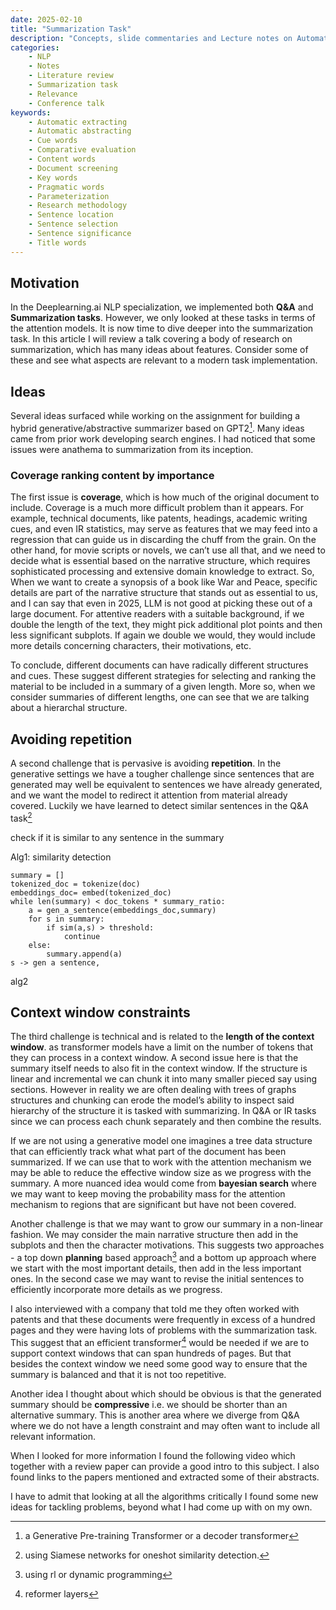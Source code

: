 ```yaml
---
date: 2025-02-10
title: "Summarization Task"
description: "Concepts, slide commentaries and Lecture notes on Automatic text Summarization by Masa Nekic"
categories: 
    - NLP     
    - Notes
    - Literature review
    - Summarization task
    - Relevance
    - Conference talk
keywords: 
    - Automatic extracting
    - Automatic abstracting
    - Cue words
    - Comparative evaluation 
    - Content words
    - Document screening
    - Key words
    - Pragmatic words
    - Parameterization
    - Research methodology
    - Sentence location
    - Sentence selection
    - Sentence significance
    - Title words
---
```


## Motivation

In the Deeplearning.ai NLP specialization, we implemented both **Q&A** and **Summarization tasks**. However, we only looked at these tasks in terms of the attention models. It is now time to dive deeper into the summarization task. In this article  I will review a talk covering a body of research on summarization, which has many ideas about features. Consider some of these and see what aspects are relevant to a modern task implementation.


## Ideas

Several ideas surfaced while working on the assignment for building a hybrid generative/abstractive summarizer based on GPT2^[ a Generative Pre-training Transformer or a decoder transformer]. Many ideas came from prior work developing search engines. I had noticed that some issues were anathema to summarization from its inception.  

### Coverage ranking content by importance

The first issue is **coverage**, which is how much of the original document to include. Coverage is a much more difficult problem than it appears. For example, technical documents, like patents, headings, academic writing cues, and even IR statistics, may serve as features that we may feed into a regression that can guide us in discarding the chuff from the grain. On the other hand, for movie scripts or novels, we can't use all that, and we need to decide what is essential based on the narrative structure, which requires sophisticated processing and extensive domain knowledge to extract. So, When we want to create a synopsis of a book like War and Peace, specific details are part of the narrative structure that stands out as essential to us, and I can say that even in 2025, LLM is not good at picking these out of a large document. For attentive readers with a suitable background, if we double the length of the text, they might pick additional plot points and then less significant subplots. If again we double we would, they would include more details concerning characters, their motivations, etc.

To conclude, different documents can have radically different structures and cues. These suggest different strategies for selecting and ranking the material to be included in a summary of a given length. More so, when we consider summaries of different lengths, one can see that we are talking about a hierarchal structure.

## Avoiding repetition

A second challenge that is pervasive is avoiding **repetition**. In the generative settings we have a tougher challenge since sentences that are generated may well be equivalent to sentences we have already generated, and we want the model to redirect it attention from material already covered. Luckily we have learned to detect similar sentences in the Q&A task^[using Siamese networks for oneshot similarity detection.] 


check if it is similar to any sentence in the summary

Alg1: similarity detection

```
summary = []
tokenized_doc = tokenize(doc)
embeddings_doc= embed(tokenized_doc)
while len(summary) < doc_tokens * summary_ratio: 
    a = gen_a_sentence(embeddings_doc,summary)
    for s in summary:
        if sim(a,s) > threshold:
            continue
    else:
        summary.append(a)
s -> gen a sentence,
```

alg2



## Context window constraints

The third challenge is technical and is related to the **length of the context window**. as transformer models have a limit on the number of tokens that they can process in a context window. A second issue here is that the summary itself needs to also fit in the context window. If the structure is linear and incremental we can chunk it into many smaller pieced say using sections. However in reality we are often dealing with trees of graphs structures and chunking can erode the model's ability to inspect said hierarchy of the structure it is tasked with summarizing. In Q&A or IR tasks since we can process each chunk separately and then combine the results. 

If we are not using a generative model one imagines a tree data structure that can efficiently track what what part of the document has been summarized. If we can use that to work with the attention mechanism we may be able to reduce the effective window size as we progress with the summary. A more nuanced idea would come from **bayesian search** where we may want to keep moving the probability mass for the attention mechanism to regions that are significant but have not been covered.

Another challenge is that we may want to grow our summary in a non-linear fashion. We may consider the main narrative structure then add in the subplots and then the character motivations. This suggests two approaches - a top down **planning** based approach^[using rl or dynamic programming] and a bottom up approach where we start with the most important details, then add in the less important ones. In the second case we may want to revise the initial sentences to efficiently incorporate more details as we progress.

I also interviewed with a company that told me they often worked with patents and that these documents were frequently in excess of a hundred pages and they were having lots of problems with the summarization task. This suggest that an efficient transformer^[reformer layers] would be needed if we are to support context windows that can span hundreds of pages. But that besides the context window we need some good way to ensure that the summary is balanced and that it is not too repetitive. 

Another idea I thought about which should be obvious is that the generated summary should be **compressive** i.e. we should be shorter than an alternative summary. This is another area where we diverge from Q&A where we do not have a length constraint and may often want to include all relevant information.

When  I looked for more information I found the following video which together with a review paper can provide a good intro to this subject.  I also found links to the papers mentioned and extracted some of their abstracts.

I have to admit that looking at all the algorithms critically I found some new ideas for tackling problems, beyond what I had come up with on my own.

